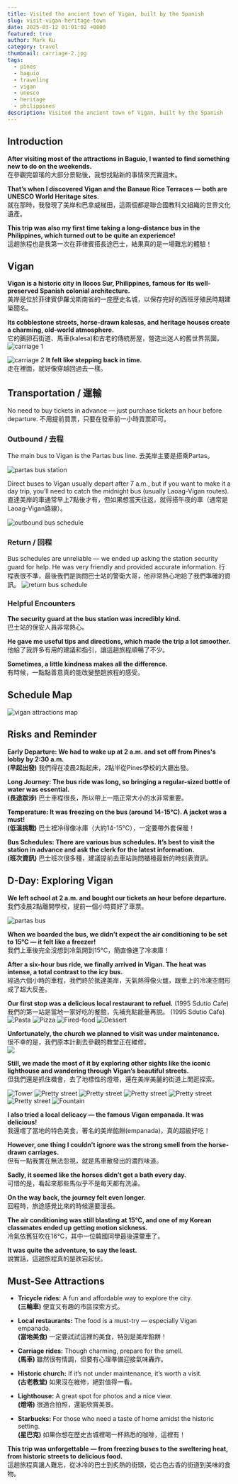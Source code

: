 ```yaml
---
title: Visited the ancient town of Vigan, built by the Spanish
slug: visit-vigan-heritage-town
date: 2025-03-12 01:01:02 +0800
featured: true
author: Mark Ku
category: travel
thumbnail: carriage-2.jpg
tags:
  - pines
  - baguio
  - traveling
  - vigan
  - unesco
  - heritage
  - philippines
description: Visited the ancient town of Vigan, built by the Spanish
---
```


## Introduction  
**After visiting most of the attractions in Baguio, I wanted to find something new to do on the weekends.**  
在參觀完碧瑤的大部分景點後，我想找點新的事情來充實週末。  

**That’s when I discovered Vigan and the Banaue Rice Terraces — both are UNESCO World Heritage sites.**  
就在那時，我發現了美岸和巴拿威梯田，這兩個都是聯合國教科文組織的世界文化遺產。  

**This trip was also my first time taking a long-distance bus in the Philippines, which turned out to be quite an experience!**  
這趟旅程也是我第一次在菲律賓搭長途巴士，結果真的是一場難忘的體驗！  

## Vigan  
**Vigan is a historic city in Ilocos Sur, Philippines, famous for its well-preserved Spanish colonial architecture.**  
美岸是位於菲律賓伊羅戈斯南省的一座歷史名城，以保存完好的西班牙殖民時期建築聞名。  

**Its cobblestone streets, horse-drawn kalesas, and heritage houses create a charming, old-world atmosphere.**  
它的鵝卵石街道、馬車(kalesa)和古老的傳統房屋，營造出迷人的舊世界氛圍。  
![carriage 1](carriage-1.jpg)

![carriage 2](carriage-2.jpg)
**It felt like stepping back in time.**  
走在裡面，就好像穿越回過去一樣。  

## Transportation / 運輸

No need to buy tickets in advance — just purchase tickets an hour before departure.
不用提前買票，只要在發車前一小時買票即可。
### Outbound / 去程
The main bus to Vigan is the Partas bus line.
去美岸主要是搭乘Partas。

![partas bus station](partas-bus-station.jpg)

Direct buses to Vigan usually depart after 7 a.m., but if you want to make it a day trip, you’ll need to catch the midnight bus (usually Laoag-Vigan routes).
直達美岸的車通常早上7點後才有，但如果想當天往返，就得搭午夜的車（通常是Laoag-Vigan路線）。

![outbound bus schedule](outbound-bus-schedule.jpg)
### Return / 回程
Bus schedules are unreliable — we ended up asking the station security guard for help. He was very friendly and provided accurate information.
行程表很不準，最後我們是詢問巴士站的警衛大哥，他非常熱心地給了我們準確的資訊。
![return bus schedule](return-bus-schedule.jpg)

### Helpful Encounters  
**The security guard at the bus station was incredibly kind.**  
巴士站的保安人員非常熱心。  

**He gave me useful tips and directions, which made the trip a lot smoother.**  
他給了我許多有用的建議和指引，讓這趟旅程順暢了不少。  

**Sometimes, a little kindness makes all the difference.**  
有時候，一點點善意真的能改變整趟旅程的感受。  

## Schedule Map
![vigan attractions map](vigan-attraction-map.png)

## Risks and Reminder  
**Early Departure: We had to wake up at 2 a.m. and set off from Pines's lobby by 2:30 a.m.**  
**(早起出發)** 我們得在凌晨2點起床，2點半從Pines學校的大廳出發。  

**Long Journey: The bus ride was long, so bringing a regular-sized bottle of water was essential.**  
**(長途跋涉)** 巴士車程很長，所以帶上一瓶正常大小的水非常重要。  

**Temperature: It was freezing on the bus (around 14-15°C). A jacket was a must!**  
**(低溫挑戰)** 巴士裡冷得像冰庫（大約14-15°C），一定要帶外套保暖！  

**Bus Schedules: There are various bus schedules. It’s best to visit the station in advance and ask the clerk for the latest information.**  
**(班次資訊)** 巴士班次很多種，建議提前去車站詢問櫃檯最新的時刻表資訊。  

## D-Day: Exploring Vigan  
**We left school at 2 a.m. and bought our tickets an hour before departure.**  
我們凌晨2點離開學校，提前一個小時買好了車票。  

![partas bus](partas-bus.jpg)

**When we boarded the bus, we didn’t expect the air conditioning to be set to 15°C — it felt like a freezer!**  
我們上車後完全沒想到冷氣開到15°C，簡直像進了冷凍庫！ 

**After a six-hour bus ride, we finally arrived in Vigan. The heat was intense, a total contrast to the icy bus.**  
經過六個小時的車程，我們終於抵達美岸，天氣熱得像火爐，跟車上的冷凍空間形成了超大反差。  

**Our first stop was a delicious local restaurant to refuel.**   (1995 Sdutio Cafe)
我們的第一站是當地一家好吃的餐館，先補充點能量再說。  (1995 Sdutio Cafe)
![Pasta](pasta)
![Pizza](pizza.jpg)
![Fired-food](fired-food.jpg)
![Dessert](dessert.jpg)

**Unfortunately, the church we planned to visit was under maintenance.**  
很不幸的是，我們原本計劃去參觀的教堂正在維修。  
![](church-1.jpg)

**Still, we made the most of it by exploring other sights like the iconic lighthouse and wandering through Vigan’s beautiful streets.**  
但我們還是抓住機會，去了地標性的燈塔，還在美岸美麗的街道上閒逛探索。  

![Tower](tower.jpg)
![Pretty street](pretty-street-1.jpg)
![Pretty street](pretty-street-2.jpg)
![Pretty street](pretty-street-3.jpg)
![Pretty street](pretty-street-4.jpg)
![Pretty street](pretty-street-5.jpg)
![Fountain](fountain.jpg)

**I also tried a local delicacy — the famous Vigan empanada. It was delicious!**  
我還嚐了當地的特色美食，著名的美岸餡餅(empanada)，真的超級好吃！  

**However, one thing I couldn’t ignore was the strong smell from the horse-drawn carriages.**  
但有一點我實在無法忽視，就是馬車散發出的濃烈味道。  

**Sadly, it seemed like the horses didn’t get a bath every day.**  
可惜的是，看起來那些馬似乎不是每天都有洗澡。  

**On the way back, the journey felt even longer.**  
回程時，旅途感覺比來的時候還要漫長。  

**The air conditioning was still blasting at 15°C, and one of my Korean classmates ended up getting motion sickness.**  
冷氣依舊狂吹在16°C，其中一位韓國同學最後還暈車了。  

**It was quite the adventure, to say the least.**  
說實話，這趟旅程真的是跌宕起伏。  

## Must-See Attractions  
- **Tricycle rides:** A fun and affordable way to explore the city.  
  **(三輪車)** 便宜又有趣的市區探索方式。  

- **Local restaurants:** The food is a must-try — especially Vigan empanada.  
  **(當地美食)** 一定要試試這裡的美食，特別是美岸餡餅！  

- **Carriage rides:** Though charming, prepare for the smell.  
  **(馬車)** 雖然很有情調，但要有心理準備迎接氣味轟炸。  

- **Historic church:** If it’s not under maintenance, it’s worth a visit.  
  **(古老教堂)** 如果沒在維修，絕對值得一看。  

- **Lighthouse:** A great spot for photos and a nice view.  
  **(燈塔)** 很適合拍照，還能欣賞美景。  

- **Starbucks:** For those who need a taste of home amidst the historic setting.  
  **(星巴克)** 如果你想在歷史古城裡喝一杯熟悉的咖啡，這裡有！  


**This trip was unforgettable — from freezing buses to the sweltering heat, from historic streets to delicious food.**  
這趟旅程真讓人難忘，從冰冷的巴士到炙熱的街頭，從古色古香的街道到美味的食物。  

